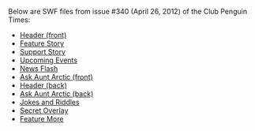 Below are SWF files from issue #340 (April 26, 2012) of the Club Penguin Times:

*[[Media:News340HeaderFront.swf|Header (front)]]
*[[Media:News340FeatureStory.swf|Feature Story]]
*[[Media:News340SupportStory.swf|Support Story]]
*[[Media:News340UpcomingEvents.swf|Upcoming Events]]
*[[Media:News340NewsFlash.swf|News Flash]]
*[[Media:News340AskAuntArcticFront.swf|Ask Aunt Arctic (front)]]
*[[Media:News340HeaderBack.swf|Header (back)]]
*[[Media:News340AskAuntArcticBack.swf|Ask Aunt Arctic (back)]]
*[[Media:News340JokesAndRiddles.swf|Jokes and Riddles]]
*[[Media:News340SecretOverlay.swf|Secret Overlay]]
*[[Media:News340FeatureMore.swf|Feature More]]